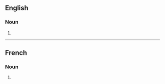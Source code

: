 ==English==

===Noun===
{{head|en|noun plural form}}

# {{plural of|nodule|lang=en}}

----

==French==

===Noun===
{{head|fr|noun plural form|g=?}}

# {{plural of|nodule|lang=fr}}